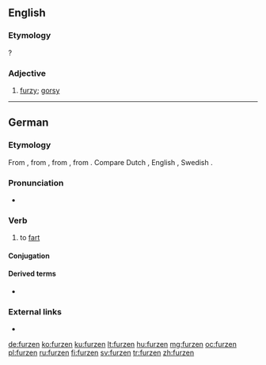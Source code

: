 {{also|Fürzen}}
==English==

===Etymology===
{{suffix|furze|en|lang=en}}?

===Adjective===
{{en-adj}}

# {{lb|en|obsolete}} [[furzy]]; [[gorsy]]
#: {{rfquotek|Holland}}

{{Webster 1913}}

----

==German==

===Etymology===
From {{etyl|gmh|de}} {{m|gmh|vurzen}}, from {{etyl|goh|de}} {{m|goh|furzan}}, from {{etyl|gem-pro|de}} {{m|gem-pro|*fertaną}}, from {{etyl|ine-pro|de}} {{m|ine-pro|*perd-}}. Compare Dutch {{m|nl|verten}}, English {{m|en|fart}}, Swedish {{m|sv|fjärta}}.

===Pronunciation===
* {{audio|De-furzen.ogg|Audio|lang=de}}

===Verb===
{{de-verb-weak|furzt|furzte|gefurzt}}

# to [[fart]]

====Conjugation====
{{de-conj-weak|furz|gefurzt|h||t}}

====Derived terms====
* {{l|de|anfurzen}}

===External links===
* {{R:Duden}}

[[de:furzen]]
[[ko:furzen]]
[[ku:furzen]]
[[lt:furzen]]
[[hu:furzen]]
[[mg:furzen]]
[[oc:furzen]]
[[pl:furzen]]
[[ru:furzen]]
[[fi:furzen]]
[[sv:furzen]]
[[tr:furzen]]
[[zh:furzen]]